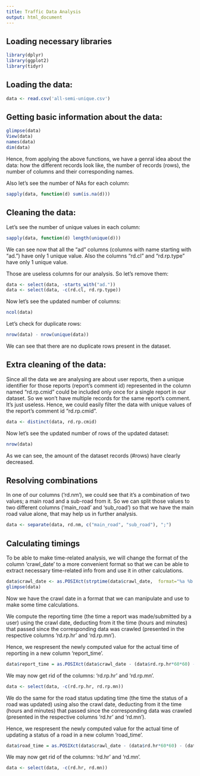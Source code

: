 ```yaml
---
title: Traffic Data Analysis
output: html_document
---
```


## Loading necessary libraries

```r
library(dplyr)
library(ggplot2)
library(tidyr)
```
## Loading the data:

```r
data <- read.csv('all-semi-unique.csv')
```

## Getting basic information about the data:

```r
glimpse(data)
View(data)
names(data)
dim(data)
```

Hence, from applying the above functions, we have a genral idea about the data: how the different records look like, the number of records (rows), the number of columns and their corresponding names.

Also let's see the number of NAs for each column:

```r
sapply(data, function(d) sum(is.na(d)))
```

## Cleaning the data:

Let's see the number of unique values in each column:

```r
sapply(data, function(d) length(unique(d)))
```

We can see now that all the "ad" columns (columns with name starting with "ad.") have only 1 unique value. Also the columns "rd.cl" and "rd.rp.type" have only 1 unique value.

Those are useless columns for our analysis. So let's remove them:

```r
data <- select(data, -starts_with("ad."))
data <- select(data, -c(rd.cl, rd.rp.type))
```

Now let's see the updated number of columns:

```r
ncol(data)
```

Let's check for duplicate rows:

```r
nrow(data) - nrow(unique(data))
```

We can see that there are no duplicate rows present in the dataset.

## Extra cleaning of the data:

Since all the data we are analysing are about user reports, then a unique identifier for those reports (report's comment id) represented in the column named "rd.rp.cmid" could be included only once for a single report in our dataset. So we won't have multiple records for the same report's comment. It's just useless. Hence, we could easily filter the data with unique values of the report's comment id "rd.rp.cmid".

```r
data <- distinct(data, rd.rp.cmid)
```

Now let's see the updated number of rows of the updated dataset:

```r
nrow(data)
```

As we can see, the amount of the dataset records (#rows) have clearly decreased.

## Resolving combinations

In one of our columns ('rd.nm'), we could see that it's a combination of two values; a main road and a sub-road from it. So we can split those values to two different columns ('main_road' and 'sub_road') so that we have the main road value alone, that may help us in further analysis.

```r
data <- separate(data, rd.nm, c("main_road", "sub_road"), ";")
```

## Calculating timings

To be able to make time-related analysis, we will change the format of the column 'crawl_date' to a more convenient format so that we can be able to extract necessary time-related info from and use it in other calculations.

```r
data$crawl_date <- as.POSIXct(strptime(data$crawl_date,  format="%a %b %d %H:%M:%S UTC %Y", tz="UTC"))
glimpse(data)
```

Now we have the crawl date in a format that we can manipulate and use to make some time calculations.

We compute the reporting time (the time a report was made/submitted by a user) using the crawl date, deducting from it the time (hours and minutes) that passed since the corresponding data was crawled (presented in the respective columns 'rd.rp.hr' and 'rd.rp.mn').

Hence, we respresent the newly computed value for the actual time of reporting in a new column 'report_time'.

```r
data$report_time = as.POSIXct(data$crawl_date - (data$rd.rp.hr*60*60) - (data$rd.rp.mn*60))
```

We may now get rid of the columns: 'rd.rp.hr' and 'rd.rp.mn'.

```r
data <- select(data, -c(rd.rp.hr, rd.rp.mn))
```

We do the same for the road status updating time (the time the status of a road was updated) using also the crawl date, deducting from it the time (hours and minutes) that passed since the corresponding data was crawled (presented in the respective columns 'rd.hr' and 'rd.mn').

Hence, we respresent the newly computed value for the actual time of updating a status of a road in a new column 'road_time'.

```r
data$road_time = as.POSIXct(data$crawl_date - (data$rd.hr*60*60) - (data$rd.mn*60))
```

We may now get rid of the columns: 'rd.hr' and 'rd.mn'.

```r
data <- select(data, -c(rd.hr, rd.mn))
```